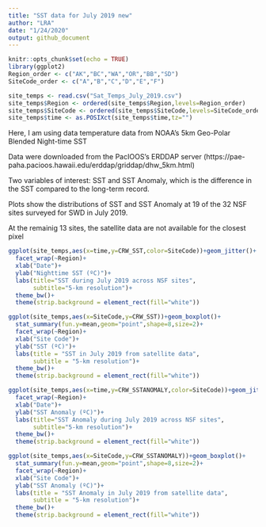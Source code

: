 ```yaml
---
title: "SST data for July 2019 new"
author: "LRA"
date: "1/24/2020"
output: github_document
---
```


```r
knitr::opts_chunk$set(echo = TRUE)
library(ggplot2)
Region_order <- c("AK","BC","WA","OR","BB","SD")
SiteCode_order <- c("A","B","C","D","E","F")
```

```r
site_temps <- read.csv("Sat_Temps_July_2019.csv")
site_temps$Region <- ordered(site_temps$Region,levels=Region_order)
site_temps$SiteCode <- ordered(site_temps$SiteCode,levels=SiteCode_order)
site_temps$time <- as.POSIXct(site_temps$time,tz="")
```

Here, I am using data temperature data from NOAA's 5km Geo-Polar Blended Night-time SST

Data were downloaded from the PacIOOS's ERDDAP server (https://pae-paha.pacioos.hawaii.edu/erddap/griddap/dhw_5km.html)

Two variables of interest: SST and SST Anomaly, which is the difference in the SST compared to the long-term record.

Plots show the distributions of SST and SST Anomaly at 19 of the 32 NSF sites surveyed for SWD in July 2019.

At the remainig 13 sites, the satellite data are not available for the closest pixel


```r
ggplot(site_temps,aes(x=time,y=CRW_SST,color=SiteCode))+geom_jitter()+
  facet_wrap(~Region)+
  xlab("Date")+
  ylab("Nighttime SST (ºC)")+
  labs(title="SST during July 2019 across NSF sites",
       subtitle="5-km resolution")+
  theme_bw()+
  theme(strip.background = element_rect(fill="white"))

ggplot(site_temps,aes(x=SiteCode,y=CRW_SST))+geom_boxplot()+
  stat_summary(fun.y=mean,geom="point",shape=8,size=2)+
  facet_wrap(~Region)+
  xlab("Site Code")+
  ylab("SST (ºC)")+
  labs(title = "SST in July 2019 from satellite data",
       subtitle = "5-km resolution")+
  theme_bw()+
  theme(strip.background = element_rect(fill="white"))
```

```r
ggplot(site_temps,aes(x=time,y=CRW_SSTANOMALY,color=SiteCode))+geom_jitter()+
  facet_wrap(~Region)+
  xlab("Date")+
  ylab("SST Anomaly (ºC)")+
  labs(title="SST Anomaly during July 2019 across NSF sites",
       subtitle="5-km resolution")+
  theme_bw()+
  theme(strip.background = element_rect(fill="white"))

ggplot(site_temps,aes(x=SiteCode,y=CRW_SSTANOMALY))+geom_boxplot()+
  stat_summary(fun.y=mean,geom="point",shape=8,size=2)+
  facet_wrap(~Region)+
  xlab("Site Code")+
  ylab("SST Anomaly (ºC)")+
  labs(title = "SST Anomaly in July 2019 from satellite data",
       subtitle = "5-km resolution")+
  theme_bw()+
  theme(strip.background = element_rect(fill="white"))

```

